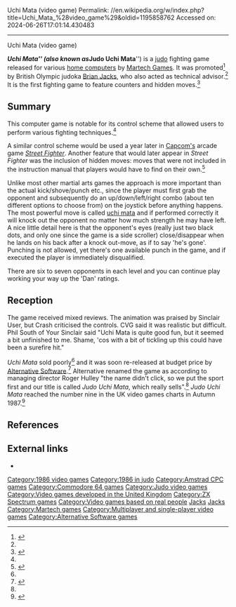 Uchi Mata (video game)
Permalink: //en.wikipedia.org/w/index.php?title=Uchi_Mata_%28video_game%29&oldid=1195858762
Accessed on: 2024-06-26T17:01:14.430483



------
Uchi Mata (video game)
{{short description|1986 video game}}
{{Infobox video game
|title = Uchi Mata
|image = UchiMataBoxShotC64.jpg
|developer = Andy Walker<br />Paul Hodgson
|publisher = [[Martech Games]]
|released = [[1986 in video gaming|1986]]
|genre = [[Sports game|Sports]], [[Fighting game|Fighting]]
|modes = [[Single-player]], [[Multiplayer video game|multiplayer]]
|platforms = [[Commodore 64]], [[Amstrad CPC]], [[ZX Spectrum]], [[MSX]]<ref name='computergamer'>{{cite magazine |title=Martech Arts|magazine=Computer Gamer|issue=20|publisher=Argus Specialist Publications|date=November 1986|page=6|url=https://spectrumcomputing.co.uk/page.php?issue_id=1598&page=6|access-date=6 February 2022}}</ref>
}}

'''''Uchi Mata''''' (also known as '''''Judo Uchi Mata''''') is a [[judo]] fighting game released for various [[home computer]]s by [[Martech Games]]. It was promoted<ref name='retrogamer'>{{cite magazine |title=The Personality People – Martech Games|magazine=Retro Gamer|issue=133|publisher=Imagine|date=11 September 2014|pages=46–51|url=|access-date=}}</ref> by British Olympic judoka [[Brian Jacks]], who also acted as technical advisor.<ref name='computergamer' /> It is the first fighting game to feature counters and hidden moves.<ref name="eurogamer1">{{cite web|url=http://www.eurogamer.net/articles/2014-08-10-grappling-is-one-of-the-oldest-sports-in-the-world-so-why-cant-video-games-do-it-properly|title=Grappling is one of the oldest sports in the world - so why can't video games do it properly?|last=Snape|first=Joel|date=10 August 2014|work=[[Eurogamer]]|publisher=Gamer Network|accessdate=11 August 2014}}</ref>

==Summary==
This computer game is notable for its control scheme that allowed users to perform various fighting techniques.<ref name="eurogamer1"/>

A similar control scheme would be used a year later in [[Capcom|Capcom's]] arcade game ''[[Street Fighter (video game)|Street Fighter]]''.  Another feature that would later appear in ''Street Fighter'' was the inclusion of hidden moves: moves that were not included in the instruction manual that players would have to find on their own.<ref name='crash'>{{cite magazine |title=Uchi Mata|magazine=Crash|issue=39|publisher=Newsfield|date=26 March 1987|page=114|url=https://ia800604.us.archive.org/view_archive.php?archive=/1/items/World_of_Spectrum_June_2017_Mirror/World%20of%20Spectrum%20June%202017%20Mirror.zip&file=World%20of%20Spectrum%20June%202017%20Mirror/sinclair/magazines/Crash/Issue39/Pages/Crash3900114.jpg|access-date=6 February 2022}}</ref>

Unlike most other martial arts games the approach is more important than the actual kick/shove/punch etc., since the player must first grab the opponent and subsequently do an up/down/left/right combo (about ten different options to choose from) on the joystick before anything happens. The most powerful move is called [[uchi mata]] and if performed correctly it will knock out the opponent no matter how much strength he may have left. A nice little detail here is that the opponent's eyes (really just two black dots, and only one since the game is a side scroller) close/disappear when he lands on his back after a knock out-move, as if to say 'he's gone'. Punching is not allowed, yet there's one available punch in the game, and if executed the player is immediately disqualified.

There are six to seven opponents in each level and you can continue play working your way up the 'Dan' ratings.

==Reception==
{{Video game reviews
| CVG = 30/40<ref>https://wos.meulie.net/pub/sinclair/magazines/Computer-and-Video-Games/Issue062/Pages/CVG06200022.jpg {{Bare URL image|date=March 2022}}</ref>
| YSinclair = 7/10<ref>http://www.ysrnry.co.uk/articles/uchimata.htm {{Dead link|date=February 2022}}</ref>
| CRASH = 36%<ref name=crash />
| SUser = 7/10<ref>https://wos.meulie.net/pub/sinclair/magazines/SinclairUser/Issue061/Pages/SinclairUser06100028.jpg {{Bare URL image|date=March 2022}}</ref>
| Z64 = 89%<ref>{{cite web|url=https://archive.org/details/ZZap64Issue0201986Dec|title=Zzap! Test|date=December 1986|issue=20|page=21}}</ref>
}}
The game received mixed reviews. The animation was praised by Sinclair User, but Crash criticised the controls. CVG said it was realistic but difficult. Phil South of Your Sinclair said "Uchi Mata is quite good fun, but it seemed a bit unfinished to me. Shame, 'cos with a bit of tickling up this could have been a surefire hit."

''Uchi Mata'' sold poorly<ref name=retrogamer /> and it was soon re-released at budget price by [[Alternative Software]].<ref name='crashhulley'>{{cite magazine |title=Now It's BMX Ninja – What's In A Name At Alternative|magazine=Crash|issue=49|publisher=Newsfield|date=28 January 1988|page=8|url=https://spectrumcomputing.co.uk/page.php?issue_id=1016&page=8|access-date=6 February 2022}}</ref> Alternative renamed the game as according to managing director Roger Hulley "the name didn't click, so we put the sport first and our title is called ''Judo Uchi Mata'', which really sells".<ref name='crashhulley' /> ''Judo Uchi Mata'' reached the number nine in the UK video games charts in Autumn 1987.<ref name='pcwcharts'>{{cite magazine |title=Top Twenty|magazine=Popular Computing Weekly|issue=40|publisher=Sunshine Publications|date=9 October 1987|page=35|url=https://spectrumcomputing.co.uk/page.php?issue_id=2979&page=35|access-date=6 February 2022}}</ref>

==References==
{{Reflist}}

== External links ==
* {{WoS game|id=0005497}}

[[Category:1986 video games]]
[[Category:1986 in judo]]
[[Category:Amstrad CPC games]]
[[Category:Commodore 64 games]]
[[Category:Judo video games]]
[[Category:Video games developed in the United Kingdom]]
[[Category:ZX Spectrum games]]
[[Category:Video games based on real people]]
[[Category:Cultural depictions of martial artists|Jacks]]
[[Category:Cultural depictions of British people|Jacks]]
[[Category:Martech games]]
[[Category:Multiplayer and single-player video games]]
[[Category:Alternative Software games]]


{{fighting-videogame-stub}}